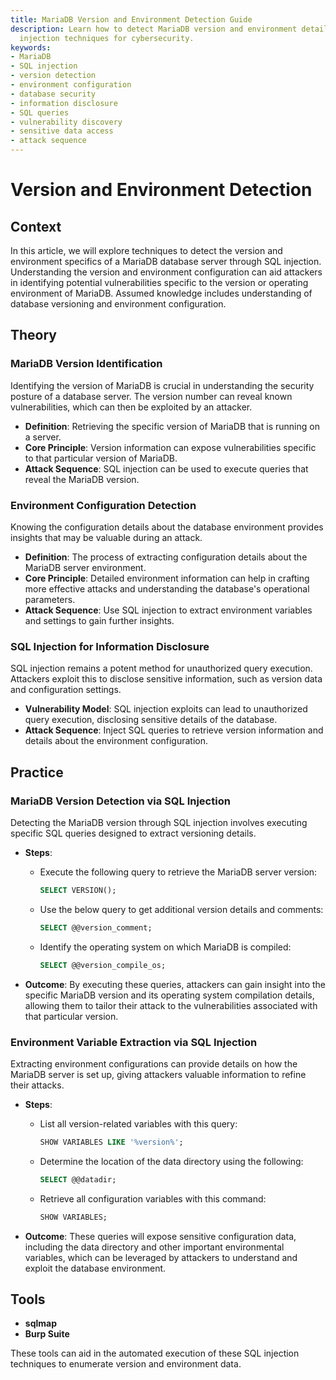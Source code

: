 ```yaml
---
title: MariaDB Version and Environment Detection Guide
description: Learn how to detect MariaDB version and environment details using SQL
  injection techniques for cybersecurity.
keywords:
- MariaDB
- SQL injection
- version detection
- environment configuration
- database security
- information disclosure
- SQL queries
- vulnerability discovery
- sensitive data access
- attack sequence
---
```


# Version and Environment Detection

## Context

In this article, we will explore techniques to detect the version and environment specifics of a MariaDB database server through SQL injection. Understanding the version and environment configuration can aid attackers in identifying potential vulnerabilities specific to the version or operating environment of MariaDB. Assumed knowledge includes understanding of database versioning and environment configuration.

## Theory

### MariaDB Version Identification

Identifying the version of MariaDB is crucial in understanding the security posture of a database server. The version number can reveal known vulnerabilities, which can then be exploited by an attacker.

- **Definition**: Retrieving the specific version of MariaDB that is running on a server.
- **Core Principle**: Version information can expose vulnerabilities specific to that particular version of MariaDB.
- **Attack Sequence**: SQL injection can be used to execute queries that reveal the MariaDB version.

### Environment Configuration Detection

Knowing the configuration details about the database environment provides insights that may be valuable during an attack.

- **Definition**: The process of extracting configuration details about the MariaDB server environment.
- **Core Principle**: Detailed environment information can help in crafting more effective attacks and understanding the database's operational parameters.
- **Attack Sequence**: Use SQL injection to extract environment variables and settings to gain further insights.

### SQL Injection for Information Disclosure

SQL injection remains a potent method for unauthorized query execution. Attackers exploit this to disclose sensitive information, such as version data and configuration settings.

- **Vulnerability Model**: SQL injection exploits can lead to unauthorized query execution, disclosing sensitive details of the database.
- **Attack Sequence**: Inject SQL queries to retrieve version information and details about the environment configuration.

## Practice

### MariaDB Version Detection via SQL Injection

Detecting the MariaDB version through SQL injection involves executing specific SQL queries designed to extract versioning details.

- **Steps**:
  - Execute the following query to retrieve the MariaDB server version:
    ```sql
    SELECT VERSION();
    ```
  - Use the below query to get additional version details and comments:
    ```sql
    SELECT @@version_comment;
    ```
  - Identify the operating system on which MariaDB is compiled:
    ```sql
    SELECT @@version_compile_os;
    ```

- **Outcome**: By executing these queries, attackers can gain insight into the specific MariaDB version and its operating system compilation details, allowing them to tailor their attack to the vulnerabilities associated with that particular version.

### Environment Variable Extraction via SQL Injection

Extracting environment configurations can provide details on how the MariaDB server is set up, giving attackers valuable information to refine their attacks.

- **Steps**:
  - List all version-related variables with this query:
    ```sql
    SHOW VARIABLES LIKE '%version%';
    ```
  - Determine the location of the data directory using the following:
    ```sql
    SELECT @@datadir;
    ```
  - Retrieve all configuration variables with this command:
    ```sql
    SHOW VARIABLES;
    ```

- **Outcome**: These queries will expose sensitive configuration data, including the data directory and other important environmental variables, which can be leveraged by attackers to understand and exploit the database environment.

## Tools

- **sqlmap**
- **Burp Suite** 

These tools can aid in the automated execution of these SQL injection techniques to enumerate version and environment data.